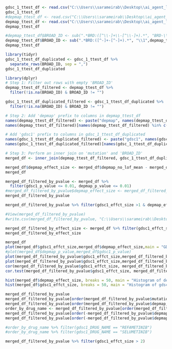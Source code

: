 ```r
gdsc_1_ttest_df <- read.csv("C:\\Users\\sarameirab\\Desktop\\ai_agent_lab_data\\GDSC\\gdsc1_ttest_with_drug_annotation.csv")
gdsc_1_ttest_df
#depmap_ttest_df <- read.csv("C:\\Users\\sarameirab\\Desktop\\ai_agent_lab_data\\depmap\\AllGenesAllDrugLofTtest.csv")
depmap_ttest_df <- read.csv("C:\\Users\\sarameirab\\Desktop\\ai_agent_lab_data\\depmap\\all_genes_all_drugs_ttest_all results.csv")
depmap_ttest_df
```
```r
#depmap_ttest_df$BROAD_ID <- sub(".*BRD:([^\\-]+\\-[^\\-]+).*", "BRD-\\1", depmap_ttest_df$drug)
depmap_ttest_df$BROAD_ID <- sub(".*BRD:([^-]+-[^-]+).*", "\\1",depmap_ttest_df$drug)
depmap_ttest_df
```
```r
library(tidyr)
gdsc_1_ttest_df_duplicated <- gdsc_1_ttest_df %>%
  separate_rows(BROAD_ID, sep = ",")
gdsc_1_ttest_df_duplicated
```
```r
library(dplyr)
# Step 1: Filter out rows with empty 'BROAD_ID'
depmap_ttest_df_filtered <- depmap_ttest_df %>%
  filter(!is.na(BROAD_ID) & BROAD_ID != "")

gdsc_1_ttest_df_duplicated_filtered <- gdsc_1_ttest_df_duplicated %>%
  filter(!is.na(BROAD_ID) & BROAD_ID != "")

# Step 2: Add 'depmap' prefix to columns in depmap_ttest_df
names(depmap_ttest_df_filtered) <- paste("depmap", names(depmap_ttest_df_filtered), sep = "_")
names(depmap_ttest_df_filtered)[names(depmap_ttest_df_filtered) %in% c("depmap_mutation", "depmap_BROAD_ID")] <- c("mutation", "BROAD_ID")

# Add 'gdsc1' prefix to columns in gdsc_1_ttest_df_duplicated
names(gdsc_1_ttest_df_duplicated_filtered) <- paste("gdsc1", names(gdsc_1_ttest_df_duplicated_filtered), sep = "_")
names(gdsc_1_ttest_df_duplicated_filtered)[names(gdsc_1_ttest_df_duplicated_filtered) %in% c("gdsc1_mutation", "gdsc1_BROAD_ID")] <- c("mutation", "BROAD_ID")

# Step 3: Perform an inner join on 'mutation' and 'BROAD_ID'
merged_df <- inner_join(depmap_ttest_df_filtered, gdsc_1_ttest_df_duplicated_filtered, by = c("mutation", "BROAD_ID"))


```

```r

merged_df$depmap_effect_size <- merged_df$depmap_no_lof_mean - merged_df$depmap_lof_mean
merged_df
```



```r
merged_df_filtered_by_pvalue <- merged_df %>%
  filter(gdsc1_p_value <= 0.01, depmap_p_value <= 0.01)
#merged_df_filtered_by_pvalue$depmap_effect_size <- merged_df_filtered_by_pvalue$depmap_no_lof_mean - merged_df_filtered_by_pvalue$depmap_lof_mean
merged_df_filtered_by_pvalue
```

```r
merged_df_filtered_by_pvalue %>% filter(gdsc1_effct_size >1 & depmap_effect_size > 1)

#View(merged_df_filtered_by_pvalue)
#write.csv(merged_df_filtered_by_pvalue, "C:\\Users\\sarameirab\\Desktop\\ai_agent_lab_data\\GDSC\\top_hits_merge_gdsc1_prism_ttests.csv",row.names = FALSE)
```
```r
merged_df_filtered_by_effect_size <- merged_df %>% filter(gdsc1_effct_size >1 & depmap_effect_size > 1)
merged_df_filtered_by_effect_size
```




```r
merged_df
plot(merged_df$gdsc1_effct_size,merged_df$depmap_effect_size,main = "GDSC1 effect size vs Prism effect size", xlab = "GDSC1 effect size",ylab = "Prism effect size")
#plot(merged_df$depmap_p_value,merged_df$gdsc1_p_value)
plot(merged_df_filtered_by_pvalue$gdsc1_effct_size,merged_df_filtered_by_pvalue$depmap_effect_size,main = "GDSC1 effect size vs Prism effect size pvalue < 0.01", xlab = "GDSC1 effect size",ylab = "Prism effect size")
plot(merged_df_filtered_by_pvalue$gdsc1_effct_size,merged_df_filtered_by_pvalue$depmap_effect_size,main = "GDSC1 effect size vs Prism effect size", xlab = "GDSC1 effect size",ylab = "Prism effect size")
cor(merged_df_filtered_by_pvalue$gdsc1_effct_size, merged_df_filtered_by_pvalue$depmap_effect_size, use = "complete.obs", method = "pearson")
cor.test(merged_df_filtered_by_pvalue$gdsc1_effct_size, merged_df_filtered_by_pvalue$depmap_effect_size, method = "pearson")
```
```r
hist(merged_df$depmap_effect_size, breaks = 50, main = "Histogram of depmap_effect_size")
hist(merged_df$gdsc1_effct_size, breaks = 50, main = "Histogram of gdsc1_effct_size")

```

```r
merged_df_filtered_by_pvalue 
merged_df_filtered_by_pvalue[order(merged_df_filtered_by_pvalue$mutation), ]
merged_df_filtered_by_pvalue[order(merged_df_filtered_by_pvalue$depmap_p_value), ]
order_by_drug_name <- merged_df_filtered_by_pvalue[order(merged_df_filtered_by_pvalue$gdsc1_DRUG_NAME), ] 
merged_df_filtered_by_pvalue[order(-merged_df_filtered_by_pvalue$depmap_lof_count), ]
merged_df_filtered_by_pvalue[order(-merged_df_filtered_by_pvalue$depmap_effect_size), ]

#order_by_drug_name %>% filter(gdsc1_DRUG_NAME == "REFAMETINIB")
#order_by_drug_name %>% filter(gdsc1_DRUG_NAME == "SELUMETINIB")
```
```r
merged_df_filtered_by_pvalue %>% filter(gdsc1_effct_size > 2)
```

